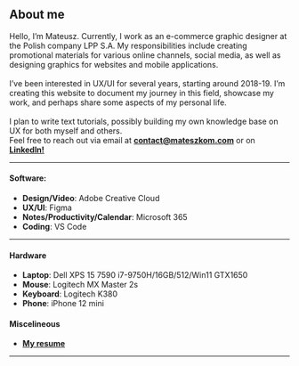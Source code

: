 ##  About me

Hello, I’m Mateusz. Currently, I work as an e-commerce graphic designer
at the Polish company LPP S.A. My responsibilities include creating
promotional materials for various online channels, social media, as well
as designing graphics for websites and mobile applications.\
\
I’ve been interested in UX/UI for several years, starting around
2018-19. I’m creating this website to document my journey in this field,
showcase my work, and perhaps share some aspects of my personal life. \
\
I plan to write text tutorials, possibly building my own knowledge base on UX for both myself and others.\
Feel free to reach out via email at **[contact@mateszkom.com](mailto:contact@mateszkom.com)** or on  **<a href="https://www.linkedin.com/in/mateuszkom/" target="_blank">LinkedIn!</a>**

---


#### Software:
- **Design/Video**: Adobe Creative Cloud
- **UX/UI**: Figma
- **Notes/Productivity/Calendar**: Microsoft 365
- **Coding**: VS Code

---

#### Hardware
- **Laptop**: Dell XPS 15 7590 i7-9750H/16GB/512/Win11 GTX1650
- **Mouse**: Logitech MX Master 2s
- **Keyboard**: Logitech K380
- **Phone**: iPhone 12 mini



#### Miscelineous
- **[My resume](/resume)**

---